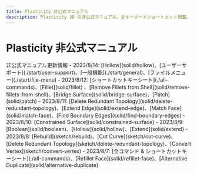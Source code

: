 ```yaml
---
title: Plasticity 非公式マニュアル
description: Plasticity 3D の非公式マニュアル。全キーボードショートカット掲載。日々更新中！
---
```


# Plasticity 非公式マニュアル

<Cards>
    <Card title="全コマンド & ショートカットキー" href="./all-commands" />
    <Card title="はじめに" href="./start" />
    <Card title="3Dビューポート" href="./3d-viewport" />
    <Card title="ツール" href="./tool" />
    <Card title="共通のコマンド" href="./common" />
    <Card title="スケッチのコマンド" href="./sketch" />
    <Card title="ソリッドのコマンド" href="./solid" />
    <Card title="CADエッセンシャル" href="./cad-essentials" />
</Cards>

<Callout type="info" emoji="ℹ️">
非公式マニュアル更新情報
- 2023/8/14: [Hollow](solid/hollow)、[ユーザーサポート](./start/user-support)、[一般機能](./start/general)、[ファイルメニュー](./start/file-menu)
- 2023/8/12: [ショートカットキーシート](./all-commands)、[Fillet](solid/fillet) 、[Remove Fillets from Shell](solid/remove-fillets-from-shell)、[Bridge Surface](solid/bridge-surface)、[Patch](solid/patch)
- 2023/8/11: [Delete Redundant Topology](solid/delete-redundant-topology)、[Extend Edge](solid/extend-edge)、[Match Face](solid/match-face)、[Find Boundary Edges](solid/find-boundary-edges)
- 2023/8/10: [Constrained Surface](solid/constrained-surface)
- 2023/8/9: [Boolean](solid/boolean)、[Hollow](solid/hollow)、[Extend](solid/extend) 
- 2023/8/8: [Rebuild](sketch/rebuild)、[Cut Curve](sketch/cut-curve)、[Delete Redundant Topology](sketch/delete-redundant-topology)、[Convert Vertex](sketch/convert-vertex) 
- 2023/8/7: [全コマンド & ショートカットキーシート](./all-commands)、[Refillet Face](solid/refillet-face)、[Alternative Duplicate](solid/alternative-duplicate) 
</Callout>

